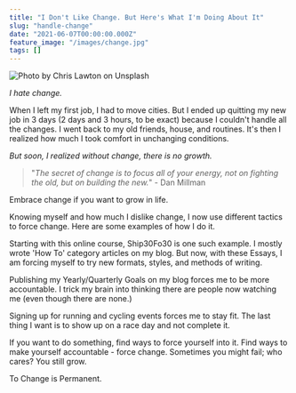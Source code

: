 ```yaml
---
title: "I Don't Like Change. But Here's What I'm Doing About It"
slug: "handle-change"
date: "2021-06-07T00:00:00.000Z"
feature_image: "/images/change.jpg"
tags: []
---
```


![Photo by Chris Lawton on Unsplash](/images/change.jpg)

_I hate change._

When I left my first job, I had to move cities. But I ended up quitting my new job in 3 days (2 days and 3 hours, to be exact) because I couldn't handle all the changes. I went back to my old friends, house, and routines. It's then I realized how much I took comfort in unchanging conditions.

_But soon, I realized without change, there is no growth._

> "_The secret of change is to focus all of your energy, not on fighting the old, but on building the new._" - Dan Millman

Embrace change if you want to grow in life.

Knowing myself and how much I dislike change, I now use different tactics to force change. Here are some examples of how I do it.

Starting with this online course, Ship30Fo30 is one such example. I mostly wrote 'How To' category articles on my blog. But now, with these Essays, I am forcing myself to try new formats, styles, and methods of writing.

Publishing my Yearly/Quarterly Goals on my blog forces me to be more accountable. I trick my brain into thinking there are people now watching me (even though there are none.)

Signing up for running and cycling events forces me to stay fit. The last thing I want is to show up on a race day and not complete it.

If you want to do something, find ways to force yourself into it. Find ways to make yourself accountable - force change. Sometimes you might fail; who cares? You still grow.

To Change is Permanent.
